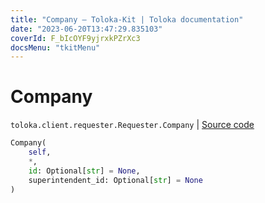 ```yaml
---
title: "Company — Toloka-Kit | Toloka documentation"
date: "2023-06-20T13:47:29.835103"
coverId: F_bIcOYF9yjrxkPZrXc3
docsMenu: "tkitMenu"
---
```


# Company

`toloka.client.requester.Requester.Company` | [Source code](https://github.com/Toloka/toloka-kit/blob/v1.2.0/src/client/requester.py#L19)

```python
Company(
    self,
    *,
    id: Optional[str] = None,
    superintendent_id: Optional[str] = None
)
```